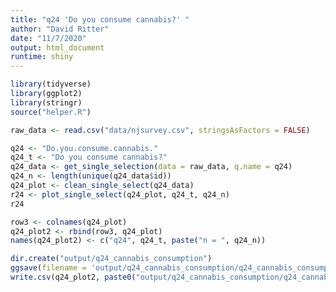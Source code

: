 ```yaml
---
title: "q24 'Do you consume cannabis?' "
author: "David Ritter"
date: "11/7/2020"
output: html_document
runtime: shiny
---
```


```r
library(tidyverse)
library(ggplot2)
library(stringr)
source("helper.R")
```

```r
raw_data <- read.csv("data/njsurvey.csv", stringsAsFactors = FALSE)
```

```r
q24 <- "Do.you.consume.cannabis."
q24_t <- "Do you consume cannabis?"
q24_data <- get_single_selection(data = raw_data, q.name = q24)
q24_n <- length(unique(q24_data$id))
q24_plot <- clean_single_select(q24_data)
r24 <- plot_single_select(q24_plot, q24_t, q24_n)
r24
```

```r
row3 <- colnames(q24_plot)
q24_plot2 <- rbind(row3, q24_plot)
names(q24_plot2) <- c("q24", q24_t, paste("n = ", q24_n))
```

```r
dir.create("output/q24_cannabis_consumption")
ggsave(filename = 'output/q24_cannabis_consumption/q24_cannabis_consumption.png', plot = r24, device = 'png')
write.csv(q24_plot2, paste0("output/q24_cannabis_consumption/q24_cannabis_consumption_", q24_n,".csv"), row.names=F)
```
